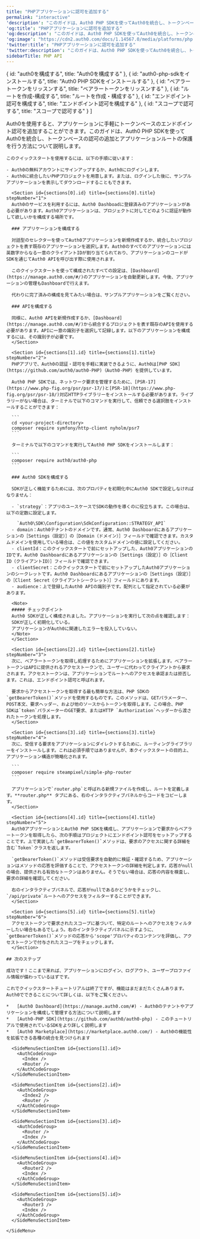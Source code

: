 ```yaml
---
title: "PHPアプリケーションに認可を追加する"
permalink: "interactive"
'description': "このガイドは、Auth0 PHP SDKを使ってAuth0を統合し、トークンベースの認可の追加とアプリケーションルートの保護を行う方法について説明します。"
'og:title': "PHPアプリケーションに認可を追加する"
'og:description': "このガイドは、Auth0 PHP SDKを使ってAuth0を統合し、トークンベースの認可の追加とアプリケーションルートの保護を行う方法について説明します。"
'og:image': "https://cdn2.auth0.com/docs/1.14567.0/media/platforms/php.png"
'twitter:title': "PHPアプリケーションに認可を追加する"
'twitter:description': "このガイドは、Auth0 PHP SDKを使ってAuth0を統合し、トークンベースの認可の追加とアプリケーションルートの保護を行う方法について説明します。"
sidebarTitle: PHP API
---
```




  { id: "auth0を構成する", title: "Auth0を構成する" },
  { id: "auth0-php-sdkをインストールする", title: "Auth0 PHP SDKをインストールする" },
  { id: "ベアラートークンをリッスンする", title: "ベアラートークンをリッスンする" },
  { id: "ルートを作成-構成する", title: "ルートを作成・構成する" },
  { id: "エンドポイント認可を構成する", title: "エンドポイント認可を構成する" },
  { id: "スコープで認可する", title: "スコープで認可する" }
]

<Recipe>
  <Content>
    Auth0を使用すると、アプリケーションに手軽にトークンベースのエンドポイント認可を追加することができます。このガイドは、Auth0 PHP SDKを使ってAuth0を統合し、トークンベースの認可の追加とアプリケーションルートの保護を行う方法について説明します。

    このクイックスタートを使用するには、以下の手順に従います：

    - Auth0の無料アカウントにサインアップするか、Auth0にログインします。
    - Auth0に統合したいPHPプロジェクトを用意します。または、ログインした後に、サンプルアプリケーションを表示してダウンロードすることもできます。

      <Section id={sections[0].id} title={sections[0].title} stepNumber="1">
      Auth0のサービスを利用するには、Auth0 Dashboadに登録済みのアプリケーションがある必要があります。Auth0アプリケーションは、プロジェクトに対してどのように認証が動作して欲しいかを構成する場所です。

      ### アプリケーションを構成する

      対話型のセレクターを使ってAuth0アプリケーションを新規作成するか、統合したいプロジェクトを表す既存のアプリケーションを選択します。Auth0のすべてのアプリケーションには英数字からなる一意のクライアントIDが割り当てられており、アプリケーションのコードがSDKを通じてAuth0 APIを呼び出す際に使用されます。

      このクイックスタートを使って構成されたすべての設定は、[Dashboard](https://manage.auth0.com/#/)のアプリケーションを自動更新します。今後、アプリケーションの管理もDashboardで行えます。

      代わりに完了済みの構成を見てみたい場合は、サンプルアプリケーションをご覧ください。

      ### APIを構成する

      同様に、Auth0 APIを新規作成するか、[Dashboard](https://manage.auth0.com/#/)から統合するプロジェクトを表す既存のAPIを使用する必要があります。APIに一意の識別子を選択して記録します。以下のアプリケーションを構成するには、その識別子が必要です。
      </Section>

      <Section id={sections[1].id} title={sections[1].title} stepNumber="2">
      PHPアプリで、Auth0の認証・認可を手軽に実装できるように、Auth0は[PHP SDK](https://github.com/auth0/auth0-PHP)（Auth0-PHP）を提供しています。

      Auth0 PHP SDKでは、ネットワーク要求を管理するために、[PSR-17](https://www.php-fig.org/psr/psr-17/)と[PSR-18](https://www.php-fig.org/psr/psr-18/)対応HTTPライブラリーをインストールする必要があります。ライブラリーがない場合は、ターミナルで以下のコマンドを実行して、信頼できる選択肢をインストールすることができます：

      ```
      cd <your-project-directory>
      composer require symfony/http-client nyholm/psr7
      ```

      ターミナルで以下のコマンドを実行してAuth0 PHP SDKをインストールします：

      ```
      composer require auth0/auth0-php
      ```

      ### Auth0 SDKを構成する

      SDKが正しく機能するためには、次のプロパティを初期化中にAuth0 SDKで設定しなければなりません：

      - `strategy`：アプリのユースケースでSDKの動作を導くのに役立ちます。この場合は、以下の定数に設定します。

        `Auth0\SDK\Configuration\SdkConfiguration::STRATEGY_API`
      - domain：Auth0テナントのドメインです。通常、Auth0 Dashboardにあるアプリケーションの［Settings（設定）］の［Domain（ドメイン）］フィールドで確認できます。カスタムドメインを使用している場合は、この値をカスタムドメインの値に設定してください。
      - clientId：このクイックスタートで前にセットアップした、Auth0アプリケーションのIDです。Auth0 Dashboardにあるアプリケーションの［Settings（設定）］の［Client ID（クライアントID）］フィールドで確認できます。
      - clientSecret：このクイックスタートで前にセットアップしたAuth0アプリケーションのシークレットです。Auth0 Dashboardにあるアプリケーションの［Settings（設定）］の［Client Secret（クライアントシークレット）］フィールドにあります。
      - audience：上で登録したAuth0 APIの識別子です。配列として指定されている必要があります。

      <Note>
      ##### チェックポイント
      Auth0 SDKが正しく構成されました。アプリケーションを実行して次の点を確認します：
      SDKが正しく初期化している。
      アプリケーションがAuth0に関連したエラーを投入していない。
      </Note>
      </Section>

      <Section id={sections[2].id} title={sections[2].title} stepNumber="3">
      次に、ベアラートークンを取得し処理するためにアプリケーションを拡張します。ベアラートークンはAPIに提供されるアクセストークンで、ユーザーに代わってクライアントから要求されます。アクセストークンは、アプリケーションでルートへのアクセスを承認または拒否します。これは、エンドポイント認可と呼ばれます。

      要求からアクセストークンを取得する最も簡単な方法は、PHP SDKの`getBearerToken()`メソッドを使用するものです。このメソッドは、GETパラメーター、POST本文、要求ヘッダー、および他のソースからトークンを取得します。この場合、PHP SDKは`token`パラメーターのGET要求、またはHTTP `Authorization`ヘッダーから渡されたトークンを処理します。
      </Section>

      <Section id={sections[3].id} title={sections[3].title} stepNumber="4">
      次に、受信する要求をアプリケーションにダイレクトするために、ルーティングライブラリーをインストールします。これは必須手順ではありませんが、本クイックスタートの目的上、アプリケーション構造が簡略化されます。

      ```
      composer require steampixel/simple-php-router
      ```

      アプリケーションで`router.php`と呼ばれる新規ファイルを作成し、ルートを定義します。**router.php** タブにある、右のインタラクティブパネルからコードをコピーします。
      </Section>

      <Section id={sections[4].id} title={sections[4].title} stepNumber="5">
      Auth0アプリケーションとAuth0 PHP SDKを構成し、アプリケーションで要求からベアラートークンを取得したら、次の手順はプロジェクトにエンドポイント認可をセットアップすることです。上で実装した`getBearerToken()`メソッドは、要求のアクセスに関する詳細を含む`Token`クラスを返します。

      `getBearerToken()`メソッドは受信要求を自動的に検証・確認するため、アプリケーションはメソッドの応答を評価することで、アクセストークンの詳細を判定します。応答がnullの場合、提供される有効なトークンはありません。そうでない場合は、応答の内容を検査し、要求の詳細を確認してください。

      右のインタラクティブパネルで、応答がnullであるかどうかをチェックし、`/api/private`ルートへのアクセスをフィルターすることができます。
      </Section>

      <Section id={sections[5].id} title={sections[5].title} stepNumber="6">
      アクセストークンで要求されたスコープに基づいて、特定のルートへのアクセスをフィルターしたい場合もあるでしょう。右のインタラクティブパネルに示すように、`getBearerToken()`メソッドの応答から'scope'プロパティのコンテンツを評価し、アクセストークンで付与されたスコープをチェックします。
      </Section>

    ## 次のステップ

    成功です！ここまで来れば、アプリケーションにログイン、ログアウト、ユーザープロファイル情報が備わっているはずです。

    これでクイックスタートチュートリアルは終了ですが、機能はまだまだたくさんあります。Auth0でできることについて詳しくは、以下をご覧ください。

    *   [Auth0 Dashboard](https://manage.auth0.com/#) - Auth0のテナントやアプリケーションを構成して管理する方法について説明します
    *   [Auth0-PHP SDK](https://github.com/auth0/auth0-php) - このチュートリアルで使用されているSDKをより詳しく説明します
    *   [Auth0 Marketplace](https://marketplace.auth0.com/) - Auth0の機能性を拡張できる各種の統合を見つけられます
  </Content>

  <SideMenu sections={sections}>
      <SideMenuSectionItem id={sections[0].id}>
        <SignUpForm />
      </SideMenuSectionItem>

      <SideMenuSectionItem id={sections[1].id}>
        <AuthCodeGroup>
          <Index />
          <Router />
        </AuthCodeGroup>
      </SideMenuSectionItem>

      <SideMenuSectionItem id={sections[2].id}>
        <AuthCodeGroup>
          <Index2 />
          <Router />
        </AuthCodeGroup>
      </SideMenuSectionItem>

      <SideMenuSectionItem id={sections[3].id}>
        <AuthCodeGroup>
          <Router />
          <Index />
        </AuthCodeGroup>
      </SideMenuSectionItem>

      <SideMenuSectionItem id={sections[4].id}>
        <AuthCodeGroup>
          <Router2 />
          <Index />
        </AuthCodeGroup>
      </SideMenuSectionItem>

      <SideMenuSectionItem id={sections[5].id}>
        <AuthCodeGroup>
          <Router3 />
          <Index />
        </AuthCodeGroup>
      </SideMenuSectionItem>

    </SideMenu>
</Recipe>
